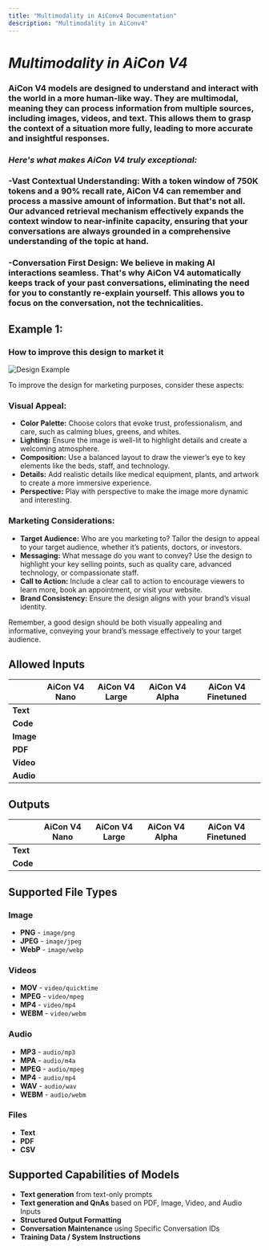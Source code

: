 ```yaml
---
title: "Multimodality in AiConv4 Documentation"
description: "Multimodality in AiConv4"
---
```


# *Multimodality in AiCon V4*

### AiCon V4 models are designed to understand and interact with the world in a more human-like way. They are multimodal, meaning they can process information from multiple sources, including images, videos, and text. This allows them to grasp the context of a situation more fully, leading to more accurate and insightful responses.

### *Here's what makes AiCon V4 truly exceptional:*


### -Vast Contextual Understanding: With a token window of 750K tokens and a 90% recall rate, AiCon V4 can remember and process a massive amount of information. But that's not all. Our advanced retrieval mechanism effectively expands the context window to near-infinite capacity, ensuring that your conversations are always grounded in a comprehensive understanding of the topic at hand.

### -Conversation First Design: We believe in making AI interactions seamless. That's why AiCon V4 automatically keeps track of your past conversations, eliminating the need for you to constantly re-explain yourself. This allows you to focus on the conversation, not the technicalities.

## Example 1:  
### How to improve this design to market it

<div style={{ display: "flex", alignItems: "center", gap: "20px" }}>
  <Image 
    src="worqhat-docs/api-reference/endpoint/image.png"
    alt="Design Example" 
    width={400} 
    height={250} 
    style={{ borderRadius: "8px", flexShrink: 0 }} 
  />
  
  <div>
    <p>To improve the design for marketing purposes, consider these aspects:</p>
  </div>
</div>



### Visual Appeal:  
- **Color Palette:** Choose colors that evoke trust, professionalism, and care, such as calming blues, greens, and whites.  
- **Lighting:** Ensure the image is well-lit to highlight details and create a welcoming atmosphere.  
- **Composition:** Use a balanced layout to draw the viewer’s eye to key elements like the beds, staff, and technology.  
- **Details:** Add realistic details like medical equipment, plants, and artwork to create a more immersive experience.  
- **Perspective:** Play with perspective to make the image more dynamic and interesting.  

### Marketing Considerations:  
- **Target Audience:** Who are you marketing to? Tailor the design to appeal to your target audience, whether it’s patients, doctors, or investors.  
- **Messaging:** What message do you want to convey? Use the design to highlight your key selling points, such as quality care, advanced technology, or compassionate staff.  
- **Call to Action:** Include a clear call to action to encourage viewers to learn more, book an appointment, or visit your website.  
- **Brand Consistency:** Ensure the design aligns with your brand’s visual identity.  

Remember, a good design should be both visually appealing and informative, conveying your brand’s message effectively to your target audience.  


## Allowed Inputs

|                  | AiCon V4 Nano | AiCon V4 Large | AiCon V4 Alpha | AiCon V4 Finetuned |
|-----------------|--------------|---------------|---------------|------------------|
| **Text**       | <Icon icon="check" iconType="solid" /> | <Icon icon="check" iconType="solid" /> | <Icon icon="check" iconType="solid" /> | <Icon icon="check" iconType="solid" /> |
| **Code**       | <Icon icon="check" iconType="solid" /> | <Icon icon="check" iconType="solid" /> | <Icon icon="check" iconType="solid" /> | <Icon icon="check" iconType="solid" /> |
| **Image**      | <Icon icon="check" iconType="solid" /> | <Icon icon="check" iconType="solid" /> | <Icon icon="check" iconType="solid" /> | <Icon icon="check" iconType="solid" /> |
| **PDF**        | <Icon icon="check" iconType="solid" /> | <Icon icon="check" iconType="solid" /> | <Icon icon="check" iconType="solid" /> | <Icon icon="check" iconType="solid" /> |
| **Video**      | <Icon icon="xmark" iconType="solid" /> | <Icon icon="xmark" iconType="solid" /> | <Icon icon="xmark" iconType="solid" /> | <Icon icon="xmark" iconType="solid" /> |
| **Audio**      | <Icon icon="check" iconType="solid" /> | <Icon icon="check" iconType="solid" /> | <Icon icon="xmark" iconType="solid" /> | <Icon icon="xmark" iconType="solid" /> |


## Outputs

|                | AiCon V4 Nano | AiCon V4 Large | AiCon V4 Alpha | AiCon V4 Finetuned |
|-------------- |--------------|---------------|---------------|------------------|
| **Text**     | <Icon icon="check" iconType="solid" /> | <Icon icon="check" iconType="solid" /> | <Icon icon="check" iconType="solid" /> | <Icon icon="check" iconType="solid" /> |
| **Code**     | <Icon icon="check" iconType="solid" /> | <Icon icon="check" iconType="solid" /> | <Icon icon="check" iconType="solid" /> | <Icon icon="check" iconType="solid" /> |




## Supported File Types

### Image
- **PNG** - `image/png`
- **JPEG** - `image/jpeg`
- **WebP** - `image/webp`

### Videos
- **MOV** - `video/quicktime`
- **MPEG** - `video/mpeg`
- **MP4** - `video/mp4`
- **WEBM** - `video/webm`

### Audio
- **MP3** - `audio/mp3`
- **MPA** - `audio/m4a`
- **MPEG** - `audio/mpeg`
- **MP4** - `audio/mp4`
- **WAV** - `audio/wav`
- **WEBM** - `audio/webm`

### Files
- **Text**
- **PDF**
- **CSV**

## Supported Capabilities of Models

- **Text generation** from text-only prompts
- **Text generation and QnAs** based on PDF, Image, Video, and Audio Inputs
- **Structured Output Formatting**
- **Conversation Maintenance** using Specific Conversation IDs
- **Training Data / System Instructions**
